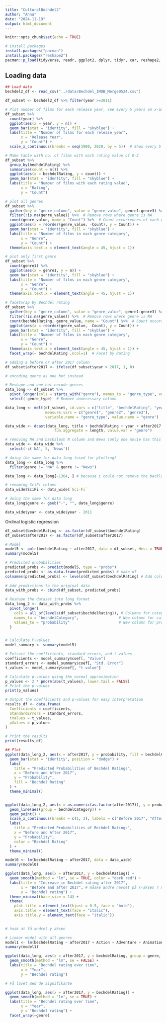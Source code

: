 ```yaml
---
title: "CulturalBechdel2"
author: "Anna"
date: "2024-11-19"
output: html_document
---
```


```r
knitr::opts_chunk$set(echo = TRUE)
```

```r
# install packages
install.packages("pacman")
install.packages("reshape2")
pacman::p_load(tidyverse, readr, ggplot2, dplyr, tidyr, car, reshape2, MASS)
```
## Loading data
```r
## Load data
bechdel2_df <- read_csv("../data/Bechdel_IMDB_Merge0524.csv")

df_subset <- bechdel2_df %>% filter(year >=2011)
```
```r
# Plot number of films for each release year, see every 5 years on x-axis for each data set
df_subset %>%
  count(year) %>%
  ggplot(aes(x = year, y = n)) +
  geom_bar(stat = "identity", fill = "skyblue") +
  labs(title = "Number of films for each release year",
       x = "Release Year",
       y = "Count") +
  scale_x_continuous(breaks = seq(1900, 2020, by = 5))  # Show every 5 years on x-axis

```

```r
# Make table with no. of films with each rating value of 0-3
df_subset %>% 
  group_by(bechdelRating) %>% 
  summarise(count = n()) %>% 
  ggplot(aes(x = bechdelRating, y = count)) +
  geom_bar(stat = "identity", fill = "skyblue") +
  labs(title = "Number of films with each rating value",
       x = "Rating",
       y = "Count")
```
```r
# plot all genres
df_subset %>%
  gather(key = "genre_column", value = "genre_value", genre1:genre3) %>%  # Gather all genre columns
  filter(!is.na(genre_value)) %>%  # Remove rows where genre is NA
  count(genre_value, name = "Count") %>%  # Count occurrences of each genre
  ggplot(aes(x = reorder(genre_value, -Count), y = Count)) +
  geom_bar(stat = "identity", fill = "skyblue") +
  labs(title = "Number of films in each genre category",
       x = "Genre",
       y = "Count") +
  theme(axis.text.x = element_text(angle = 45, hjust = 1))

# plot only first genre
df_subset %>%
  count(genre1) %>%
  ggplot(aes(x = genre1, y = n)) +
  geom_bar(stat = "identity", fill = "skyblue") +
  labs(title = "Number of films in each genre category",
       x = "Genre",
       y = "Count") +
  theme(axis.text.x = element_text(angle = 45, hjust = 1))

# facetwrap by Bechdel rating
df_subset %>%
  gather(key = "genre_column", value = "genre_value", genre1:genre3) %>%  # Gather all genre columns
  filter(!is.na(genre_value)) %>%  # Remove rows where genre is NA
  count(bechdelRating, genre_value, name = "Count") %>%  # Count occurrences of each genre
  ggplot(aes(x = reorder(genre_value, -Count), y = Count)) +
  geom_bar(stat = "identity", fill = "skyblue") +
  labs(title = "Number of films in each genre category",
       x = "Genre",
       y = "Count") +
  theme(axis.text.x = element_text(angle = 45, hjust = 1)) +
  facet_wrap(~ bechdelRating ,ncol=1)  # Facet by Rating

```
```r
# adding a before or after 2017 column
df_subset$after2017 <- ifelse(df_subset$year > 2017, 1, 0)

# encoding genre as one hot instead

# Reshape and one-hot encode genres
data_long <- df_subset %>%
  pivot_longer(cols = starts_with("genre"), names_to = "genre_type", values_to = "genre") %>% 
  select(-genre_type)  # Remove unnecessary column

data_long <- melt(df_subset, id.vars = c("title", "bechdelRating", "year", "after2017"), 
                  measure.vars = c("genre1", "genre2", "genre3"),
                  variable.name = "genre_type", value.name = "genre")

data_wide <- dcast(data_long, title + bechdelRating + year + after2017 ~ genre, 
                      fun.aggregate = length, value.var = "genre")

# removing NA and backslash N column and News (only one movie has this genre)
data_wide <- data_wide %>% 
  select(-c('NA', 5, 'News'))

# doing the same for data long (used for plotting)
data_long <- data_long %>% 
  filter(genre != "NA" & genre != "News")

data_long <- data_long[-1304, ] # because i could not remove the backlash N value in other ways

# renaming SciFi column
data_wide$SciFi <- data_wide$`Sci-Fi`

# doing the same for data long
data_long$genre <- gsub("-", "", data_long$genre)

```

```r
data_wide$year <- data_wide$year - 2011
```

Ordinal logistic regression
```r
df_subset$bechdelRating <- as.factor(df_subset$bechdelRating)
df_subset$after2017 <- as.factor(df_subset$after2017)

# Model
model5 <- polr(bechdelRating ~ after2017, data = df_subset, Hess = TRUE)
summary(model5)

# Predicted probabilities
predicted_probs <- predict(model5, type = "probs")
predicted_probs <- as.data.frame(predicted_probs) # make df
colnames(predicted_probs) <- levels(df_subset$bechdelRating) # Add column names to match category labels
 
# Add predictions to the original data
data_with_probs <- cbind(df_subset, predicted_probs)

# Reshape the dataset into long format
data_long_2 <- data_with_probs %>%
  pivot_longer(
    cols = all_of(levels(df_subset$bechdelRating)), # Columns for categories
    names_to = "bechdelCategory",                  # New column for category labels
    values_to = "probability"                      # New column for probabilities
  )


# Calculate P-values
model_summary <- summary(model5)

# Extract the coefficients, standard errors, and t-values
coefficients <- model_summary$coef[, "Value"]
standard_errors <- model_summary$coef[, "Std. Error"]
t_values <- model_summary$coef[, "t value"]

# Calculate p-values using the normal approximation
p_values <- 2 * pnorm(abs(t_values), lower.tail = FALSE)
# Print the p-values
print(p_values)

# Output the coefficients and p-values for easy interpretation
results_df <- data.frame(
  Coefficients = coefficients,
  StandardErrors = standard_errors,
  tValues = t_values,
  pValues = p_values
)

# Print the results
print(results_df)

```


```r
## Plot
ggplot(data_long_2, aes(x = after2017, y = probability, fill = bechdelCategory)) +
  geom_bar(stat = "identity", position = "dodge") +
  labs(
    title = "Predicted Probabilities of Bechdel Ratings",
    x = "Before and After 2017",
    y = "Probability",
    fill = "Bechdel Rating"
  ) +
  theme_minimal()


ggplot(data_long_2, aes(x = as.numeric(as.factor(after2017)), y = probability, color = bechdelCategory)) +
  geom_line(aes(group = bechdelCategory)) +
  geom_point() +
  scale_x_continuous(breaks = c(1, 2), labels = c("Before 2017", "After 2017")) +
  labs(
    title = "Predicted Probabilities of Bechdel Ratings",
    x = "Before and After 2017",
    y = "Probability",
    color = "Bechdel Rating"
  ) +
  theme_minimal()


```


```r
model0 <- lm(bechdelRating ~ after2017, data = data_wide)
summary(model0)
```
```r
ggplot(data_long, aes(x = after2017, y = bechdelRating)) +
  geom_smooth(method = "lm", se = TRUE, color = "dark red") +
  labs(title = "Increase in Bechdel rating after 2017",
       x = "Before and after 2017", # måske ændre navnet på x-aksen ? men til hvad?
       y = "Bechdel rating") +
  theme_minimal(base_size = 14) + 
  theme(
    plot.title = element_text(hjust = 0.5, face = "bold"),
    axis.title = element_text(face = "italic"),
    axis.title.y = element_text(face = "italic"))
  

# husk at få ændret y aksen

```


```r
# Linear model with all genres
model1 <- lm(bechdelRating ~ after2017 + Action + Adventure + Animation + Biography + Comedy + Crime + Documentary + Drama + Family + Fantasy + History + Horror + Music + Musical + Mystery + Romance + SciFi + Sport + Thriller + War + Western, data = data_wide)
summary(model1)

```

```r
ggplot(data_long, aes(x = after2017, y = bechdelRating, group = genre, color = genre)) +
  geom_smooth(method = "lm", se = FALSE) +
  labs(title = "Bechdel rating over time",
       x = "Year",
       y = "Bechdel rating")

# Få lavet med de signifikante

```



```r
ggplot(data_long, aes(x = after2017, y = bechdelRating)) +
  geom_smooth(method = "lm", se = TRUE) +
  labs(title = "Bechdel rating over time",
       x = "Year",
       y = "Bechdel rating") +
  facet_wrap(~genre)
```

